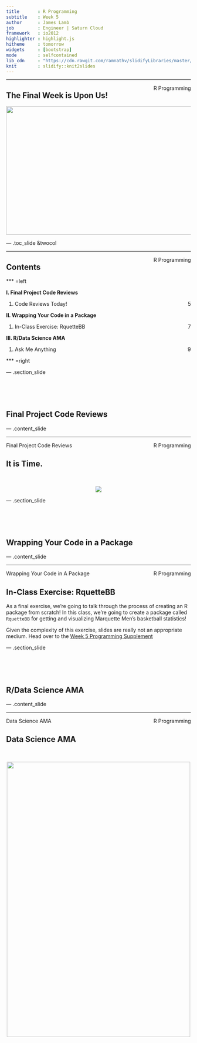 ```yaml
---
title       : R Programming
subtitle    : Week 5
author      : James Lamb
job         : Engineer | Saturn Cloud
framework   : io2012
highlighter : highlight.js
hitheme     : tomorrow
widgets     : [bootstrap]
mode        : selfcontained
lib_cdn     : "https://cdn.rawgit.com/ramnathv/slidifyLibraries/master/inst/libraries"
knit        : slidify::knit2slides
---
```


<!--Define background image for title slide-->
<style>
.title-slide {
  background-image:url("assets/img/week5_kermit.png");
  background-size: cover;
}
</style>

<footer>
  <hr></hr>
  <span style="float:right">R Programming</span>
</footer>

<h2>The Final Week is Upon Us!</h2>

<center><img src="assets/img/week5_almost_done.jpg" height=350px width = 650px></center>

--- .toc_slide &twocol

<footer>
  <hr></hr>
  <span style="float:right">R Programming</span>
</footer>

<h2>Contents</h2>

*** =left

<b class="toc_header"> I. Final Project Code Reviews</b>
<ol class="toc" type="none">
    <li> Code Reviews Today! <span style="float:right"> 5 </span></li>
</ol>

<b class="toc_header"> II. Wrapping Your Code in a Package </b>
<ol class = "toc" type="none">
    <li> In-Class Exercise: RquetteBB<span style="float:right"> 7 </span></li>
</ol>

<b class="toc_header"> III. R/Data Science AMA </b>
<ol class = "toc" type="none">
    <li> Ask Me Anything <span style="float:right"> 9 </span></li>
</ol>

*** =right

--- .section_slide

</br></br></br>
<h2>Final Project Code Reviews</h2>

--- .content_slide

<footer>
  <hr>
    Final Project Code Reviews<span style="float:right">R Programming</span>
</footer>

<h2>It is Time.</h2>

<br>

<center><img src="assets/img/Week5_rafiki.jpg"></center>

--- .section_slide

</br></br></br>
<h2>Wrapping Your Code in a Package</h2>

--- .content_slide

<footer>
  <hr>
    Wrapping Your Code in A Package<span style="float:right">R Programming</span>
</footer>

<h2>In-Class Exercise: RquetteBB</h2>

As a final exercise, we're going to talk through the process of creating an R package from scratch! In this class, we're going to create a package called `RquetteBB` for getting and visualizing Marquette Men's basketball statistics!

Given the complexity of this exercise, slides are really not an appropriate medium. Head over to the [Week 5 Programming Supplement](https://jameslamb.github.io/teaching/mu_rprog/code/Week5_Supplement.html)

--- .section_slide

</br></br></br>
<h2>R/Data Science AMA</h2>

--- .content_slide

<footer>
  <hr>
    Data Science AMA<span style="float:right">R Programming</span>
</footer>

<h2>Data Science AMA</h2>

<br>

<center><img src="assets/img/week5_ama.jpg" width = 500px height=750px></center>
